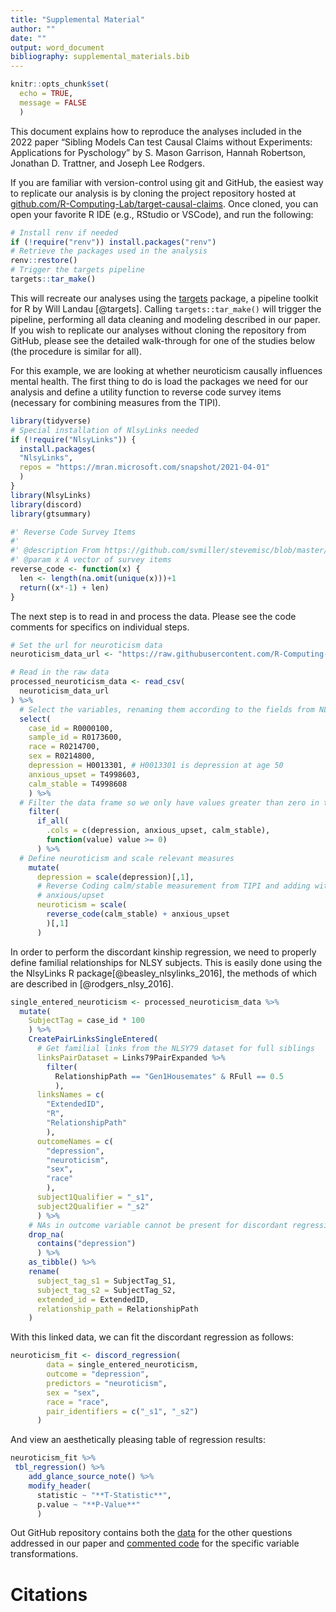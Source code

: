 ```yaml
---
title: "Supplemental Material"
author: ""
date: ""
output: word_document
bibliography: supplemental_materials.bib
---
```


```r
knitr::opts_chunk$set(
  echo = TRUE,
  message = FALSE
  )
```

This document explains how to reproduce the analyses included in the 2022 paper "Sibling Models Can test Causal Claims without Experiments: Applications for Pyschology" by S. Mason Garrison, Hannah Robertson, Jonathan D. Trattner, and Joseph Lee Rodgers. 

If you are familiar with version-control using git and GitHub, the easiest way to replicate our analysis is by cloning the project repository hosted at [github.com/R-Computing-Lab/target-causal-claims](https://github.com/R-Computing-Lab/target-causalclaims). Once cloned, you can open your favorite R IDE (e.g., RStudio or VSCode), and run the following:

```r
# Install renv if needed
if (!require("renv")) install.packages("renv")
# Retrieve the packages used in the analysis
renv::restore()
# Trigger the targets pipeline
targets::tar_make()
```

This will recreate our analyses using the [targets](https://docs.ropensci.org/targets/) package, a pipeline toolkit for R by Will Landau [@targets]. Calling `targets::tar_make()` will trigger the pipeline, performing all data cleaning and modeling described in our paper. If you wish to replicate our analyses without cloning the repository from GitHub, please see the detailed walk-through for one of the studies below (the procedure is similar for all).

For this example, we are looking at whether neuroticism causally influences mental health. The first thing to do is load the packages we need for our analysis and define a utility function to reverse code survey items (necessary for combining measures from the TIPI).

```r
library(tidyverse)
# Special installation of NlsyLinks needed
if (!require("NlsyLinks")) {
  install.packages(
  "NlsyLinks",
  repos = "https://mran.microsoft.com/snapshot/2021-04-01"
  )
}
library(NlsyLinks)
library(discord)
library(gtsummary)

#' Reverse Code Survey Items
#'
#' @description From https://github.com/svmiller/stevemisc/blob/master/R/revcode.R
#' @param x A vector of survey items
reverse_code <- function(x) {
  len <- length(na.omit(unique(x)))+1
  return((x*-1) + len)
}

```

The next step is to read in and process the data. Please see the code comments for specifics on individual steps.

```r

# Set the url for neuroticism data
neuroticism_data_url <- "https://raw.githubusercontent.com/R-Computing-Lab/target-causalclaims/main/data/neuroticism.csv"

# Read in the raw data
processed_neuroticism_data <- read_csv(
  neuroticism_data_url
) %>%
  # Select the variables, renaming them according to the fields from NLSY
  select(
    case_id = R0000100,
    sample_id = R0173600,
    race = R0214700,
    sex = R0214800,
    depression = H0013301, # H0013301 is depression at age 50
    anxious_upset = T4998603,
    calm_stable = T4998608
    ) %>%
  # Filter the data frame so we only have values greater than zero in the columns 'depression_score', 'anxious_upset', and 'calm_stable'
    filter(
      if_all(
        .cols = c(depression, anxious_upset, calm_stable), 
        function(value) value >= 0)
      ) %>%
  # Define neuroticism and scale relevant measures
    mutate(
      depression = scale(depression)[,1],
      # Reverse Coding calm/stable measurement from TIPI and adding with
      # anxious/upset
      neuroticism = scale(
        reverse_code(calm_stable) + anxious_upset
        )[,1]
      )

```

In order to perform the discordant kinship regression, we need to properly define familial relationships for NLSY subjects. This is easily done using the the NlsyLinks R package[@beasley_nlsylinks_2016], the methods of which are described in [@rodgers_nlsy_2016].

```r

single_entered_neuroticism <- processed_neuroticism_data %>%
  mutate(
    SubjectTag = case_id * 100
    ) %>%
    CreatePairLinksSingleEntered(
      # Get familial links from the NLSY79 dataset for full siblings
      linksPairDataset = Links79PairExpanded %>%
        filter(
          RelationshipPath == "Gen1Housemates" & RFull == 0.5
          ),
      linksNames = c(
        "ExtendedID",
        "R", 
        "RelationshipPath"
        ),
      outcomeNames = c(
        "depression", 
        "neuroticism",
        "sex", 
        "race"
        ),
      subject1Qualifier = "_s1",
      subject2Qualifier = "_s2"
      ) %>%
    # NAs in outcome variable cannot be present for discordant regression to work
    drop_na(
      contains("depression")
      ) %>%
    as_tibble() %>%
    rename(
      subject_tag_s1 = SubjectTag_S1,
      subject_tag_s2 = SubjectTag_S2,
      extended_id = ExtendedID,
      relationship_path = RelationshipPath
    )

```

With this linked data, we can fit the discordant regression as follows:

```r
neuroticism_fit <- discord_regression(
        data = single_entered_neuroticism,
        outcome = "depression",
        predictors = "neuroticism",
        sex = "sex",
        race = "race",
        pair_identifiers = c("_s1", "_s2")
      )
```

And view an aesthetically pleasing table of regression results:

```r

neuroticism_fit %>%
 tbl_regression() %>%
    add_glance_source_note() %>%
    modify_header(
      statistic ~ "**T-Statistic**", 
      p.value ~ "**P-Value**"
      )

```

Out GitHub repository contains both the [data]((https://github.com/R-Computing-Lab/target-causalclaims/tree/main/data)) for the other questions addressed in our paper and [commented code](https://github.com/R-Computing-Lab/target-causalclaims/blob/main/R/utils_process-data.R) for the specific variable transformations.

# Citations
